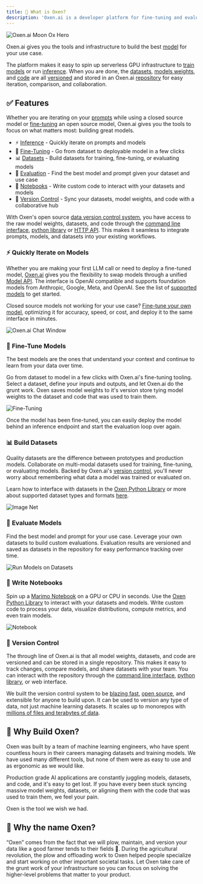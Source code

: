 ```yaml
---
title: 🐂 What is Oxen?
description: 'Oxen.ai is a developer platform for fine-tuning and evaluating models on your own data.'
---
```


<img alt="Oxen.ai Moon Ox Hero" classname="block" src="/images/MoonOx.png" />

Oxen.ai gives you the tools and infrastructure to build the best [model](/getting-started/inference) for your use case.

The platform makes it easy to spin up serverless GPU infrastructure to [train models](/examples/notebooks/train_llm) or run [inference](/getting-started/inference). When you are done, the [datasets](/getting-started/datasets), [models weights](/getting-started/fine-tuning), and [code](/getting-started/notebooks) are all [versioned](/getting-started/versioning) and stored in an Oxen.ai [repository](/getting-started/versioning) for easy iteration, comparison, and collaboration.

## ✅ Features

Whether you are iterating on your [prompts](/getting-started/inference) while using a closed source model or [fine-tuning](/getting-started/fine-tuning) an open source model, Oxen.ai gives you the tools to focus on what matters most: building great models.

* ⚡️ [Inference](/getting-started/inference) - Quickly iterate on prompts and models
* 🚀 [Fine-Tuning](/getting-started/fine-tuning) - Go from dataset to deployable model in a few clicks
* 📊 [Datasets](/getting-started/datasets) - Build datasets for training, fine-tuning, or evaluating models
* 🔬 [Evaluation](/getting-started/evaluation) - Find the best model and prompt given your dataset and use case
* 📓 [Notebooks](/getting-started/notebooks) - Write custom code to interact with your datasets and models
* 💾 [Version Control](/getting-started/versioning) - Sync your datasets, model weights, and code with a collaborative hub

With Oxen's open source [data version control system](/getting-started/versioning), you have access to the raw model weights, datasets, and code through the [command line interface](/getting-started/cli), [python library](/python-api/index) or [HTTP API](/http-api/index). This makes it seamless to integrate prompts, models, and datasets into your existing workflows.

### ⚡ **Quickly Iterate on Models**

Whether you are making your first LLM call or need to deploy a fine-tuned model, [Oxen.ai](http://Oxen.ai) gives you the flexibility to swap models through a unified [Model API](/getting-started/inference). The interface is OpenAI compatible and supports foundation models from Anthropic, Google, Meta, and OpenAI. See the list of [supported models](https://oxen.ai/ai/models) to get started.

Closed source models not working for your use case? [Fine-tune your own model](/getting-started/fine-tuning), optimizing it for accuracy, speed, or cost, and deploy it to the same interface in minutes.

<img alt="Oxen.ai Chat Window" className="rounded-xl" src="/images/chat/chat_window.png" />

### 🚀 **Fine-Tune Models**

The best models are the ones that understand your context and continue to learn from your data over time.

Go from dataset to model in a few clicks with Oxen.ai's fine-tuning tooling. Select a dataset, define your inputs and outputs, and let Oxen.ai do the grunt work. Oxen saves model weights to it's version store tying model weights to the dataset and code that was used to train them.

<img alt="Fine-Tuning" src="/images/fine_tuning/fine-tune-home.png" />

Once the model has been fine-tuned, you can easily deploy the model behind an inference endpoint and start the evaluation loop over again.

### 📊 **Build Datasets**

Quality datasets are the difference between prototypes and production models. Collaborate on multi-modal datasets used for training, fine-tuning, or evaluating models. Backed by Oxen.ai's [version control](https://github.com/Oxen-AI/Oxen), you'll never worry about remembering what data a model was trained or evaluated on.

Learn how to interface with datasets in the [Oxen Python Library](/getting-started/python) or more about supported dataset types and formats [here](/getting-started/datasets).

<img alt="Image Net" className="rounded-xl" src="/images/datasets/image_net_train.png" />

### 🔬 **Evaluate Models**

Find the best model and prompt for your use case. Leverage your own datasets to build custom evaluations. Evaluation results are versioned and saved as datasets in the repository for easy performance tracking over time.

<img alt="Run Models on Datasets" className="rounded-xl" src="/images/rmod.png" />

### 📓 **Write Notebooks**

Spin up a [Marimo Notebook](https://marimo.io) on a GPU or CPU in seconds. Use the [Oxen Python Library](/getting-started/python) to interact with your datasets and models. Write custom code to process your data, visualize distributions, compute metrics, and even train models.

<img alt="Notebook" className="rounded-xl" src="/images/marimo/synthetic-data/df_and_graph.png" />

### 💾 **Version Control**

The through line of Oxen.ai is that all model weights, datasets, and code are versioned and can be stored in a single repository. This makes it easy to track changes, compare models, and share datasets with your team. You can interact with the repository through the [command line interface](/getting-started/cli), [python library](/getting-started/python), or web interface.

We built the version control system to be [blazing fast](/features/performance), [open source](https://github.com/Oxen-AI/Oxen), and extensible for anyone to build upon. It can be used to version any type of data, not just machine learning datasets. It scales up to monorepos with [millions of files and terabytes of data](/features/performance).

## 🌾 Why Build Oxen?

Oxen was built by a team of machine learning engineers, who have spent countless hours in their careers managing datasets and training models. We have used many different tools, but none of them were as easy to use and as ergonomic as we would like.

Production grade AI applications are constantly juggling models, datasets, and code, and it's easy to get lost. If you have every been stuck syncing massive model weights, datasets, or aligning them with the code that was used to train them, we feel your pain.

Oxen is the tool we wish we had.

## 🐂 Why the name Oxen?

“Oxen” comes from the fact that we will plow, maintain, and version your data like a good farmer tends to their fields 🌾. During the agricultural revolution, the plow and offloading work to Oxen helped people specialize and start working on other important societal tasks. Let Oxen take care of the grunt work of your infrastructure so you can focus on solving the higher-level problems that matter to your product.